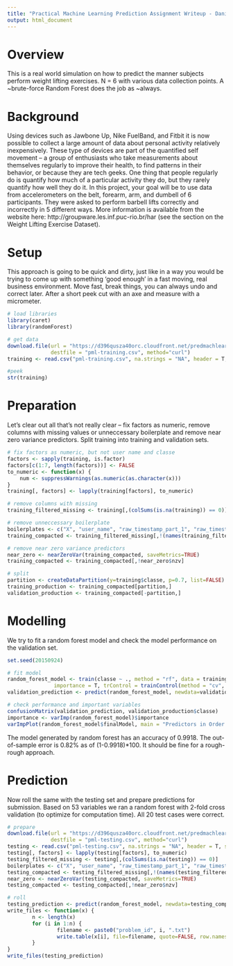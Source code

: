 ```yaml
---
title: "Practical Machine Learning Prediction Assignment Writeup - Daniel Molnar, 09-24-2015"
output: html_document
---
```


Overview
=

This is a real world simulation on how to predict the manner subjects perform weight lifting exercises. N = 6 with various data collection points. A ~brute-force Random Forest does the job as ~always.

Background
=

Using devices such as Jawbone Up, Nike FuelBand, and Fitbit it is now possible to collect a large amount of data about personal activity relatively inexpensively. These type of devices are part of the quantified self movement – a group of enthusiasts who take measurements about themselves regularly to improve their health, to find patterns in their behavior, or because they are tech geeks. One thing that people regularly do is quantify how much of a particular activity they do, but they rarely quantify how well they do it. In this project, your goal will be to use data from accelerometers on the belt, forearm, arm, and dumbell of 6 participants. They were asked to perform barbell lifts correctly and incorrectly in 5 different ways. More information is available from the website here: http://groupware.les.inf.puc-rio.br/har (see the section on the Weight Lifting Exercise Dataset).

Setup
=

This approach is going to be quick and dirty, just like in a way you would be trying to come up with something 'good enough' in a fast moving, real business environment. Move fast, break things, you can always undo and correct later. After a short peek cut with an axe and measure with a micrometer.

```r
# load libraries
library(caret)
library(randomForest)

# get data
download.file(url = "https://d396qusza40orc.cloudfront.net/predmachlearn/pml-training.csv",
              destfile = "pml-training.csv", method="curl")
training <- read.csv("pml-training.csv", na.strings = "NA", header = T, stringsAsFactors = T)

#peek
str(training)
```

Preparation
=

Let's clear out all that's not really clear -- fix factors as numeric, remove columns with missing values or unneccessary boilerplate and remove near zero variance predictors. Split training into training and validation sets.

```r

# fix factors as numeric, but not user name and classe
factors <- sapply(training, is.factor)
factors[c(1:7, length(factors))] <- FALSE 
to_numeric <- function(x) {
    num <- suppressWarnings(as.numeric(as.character(x)))
}
training[, factors] <- lapply(training[factors], to_numeric)

# remove columns with missing
training_filtered_missing <- training[,(colSums(is.na(training)) == 0)]

# remove unneccessary boilerplate
boilerplates <- c("X", "user_name", "raw_timestamp_part_1", "raw_timestamp_part_2", "cvtd_timestamp", "num_window")
training_compacted <- training_filtered_missing[,!(names(training_filtered_missing) %in% boilerplates)]

# remove near zero variance predictors
near_zero <- nearZeroVar(training_compacted, saveMetrics=TRUE)
training_compacted <- training_compacted[,!near_zero$nzv]

# split
partition <- createDataPartition(y=training$classe, p=0.7, list=FALSE)
training_production <- training_compacted[partition,]
validation_production <- training_compacted[-partition,]
```

Modelling
=

We try to fit a random forest model and check the model performance on the validation set.

```r
set.seed(20150924)

# fit model
random_forest_model <- train(classe ~ ., method = "rf", data = training_production,
               importance = T, trControl = trainControl(method = "cv", number = 2))
validation_prediction <- predict(random_forest_model, newdata=validation_production)

# check performance and important variables
confusionMatrix(validation_prediction, validation_production$classe)
importance <- varImp(random_forest_model)$importance
varImpPlot(random_forest_model$finalModel, main = "Predictors in Order of Importance", col = 1, type = 1, sort = TRUE)
```

The model generated by random forest has an accuracy of 0.9918. The out-of-sample error is 0.82% as of (1-0.9918)*100. It should be fine for a rough-rough approach.

Prediction
=

Now roll the same with the testing set and prepare predictions for submission. Based on 53 variables we ran a random forest with 2-fold cross validation (to optimize for computation time). All 20 test cases were correct.


```r
# prepare
download.file(url = "https://d396qusza40orc.cloudfront.net/predmachlearn/pml-testing.csv",
              destfile = "pml-testing.csv", method="curl")
testing <- read.csv("pml-testing.csv", na.strings = "NA", header = T, stringsAsFactors = T)
testing[, factors] <- lapply(testing[factors], to_numeric)
testing_filtered_missing <- testing[,(colSums(is.na(testing)) == 0)]
boilerplates <- c("X", "user_name", "raw_timestamp_part_1", "raw_timestamp_part_2", "cvtd_timestamp", "num_window", "problem_id")
testing_compacted <- testing_filtered_missing[,!(names(testing_filtered_missing) %in% boilerplates)]
near_zero <- nearZeroVar(testing_compacted, saveMetrics=TRUE)
testing_compacted <- testing_compacted[,!near_zero$nzv]

# roll
testing_prediction <- predict(random_forest_model, newdata=testing_compacted)
write_files <- function(x) {
        n <- length(x)
        for (i in 1:n) {
                filename <- paste0("problem_id", i, ".txt")
                write.table(x[i], file=filename, quote=FALSE, row.names=FALSE, col.names=FALSE)
        }
}
write_files(testing_prediction)
```

